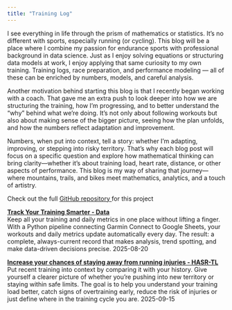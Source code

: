 ```yaml
---
title: "Training Log"
---
```


:::{=html}
<link rel="stylesheet" href="https://cdnjs.cloudflare.com/ajax/libs/font-awesome/6.5.1/css/all.min.css" integrity="sha512-9usAa8m0M+WyW59Ry...cut..." crossorigin="anonymous" referrerpolicy="no-referrer" />
:::

I see everything in life through the prism of mathematics or statistics. It's no different with sports, especially running (or cycling). This blog will be a place where I combine my passion for endurance sports with professional background in data science.  Just as I enjoy solving equations or structuring data models at work, I enjoy applying that same curiosity to my own training. Training logs, race preparation, and performance modeling — all of these can be enriched by numbers, models, and careful analysis.

Another motivation behind starting this blog is that I recently began working with a coach. That gave me an extra push to look deeper into how we are structuring the training, how I'm progressing, and to better understand the “why” behind what we're doing. It's not only about following workouts but also about making sense of the bigger picture, seeing how the plan unfolds, and how the numbers reflect adaptation and improvement.

Numbers, when put into context, tell a story: whether I'm adapting, improving, or stepping into risky territory. That's why each blog post will focus on a specific question and explore how mathematical thinking can bring clarity—whether it's about training load, heart rate, distance, or other aspects of performance. This blog is my way of sharing that journey—where mountains, trails, and bikes meet mathematics, analytics, and a touch of artistry.

```{=html}
<div class="project-link-container">
    <i class="fab fa-github"></i>
    <span> Check out the full 
    <a href="https://github.com/1312Bravo/TrainingPeaks_customLog" target="_blank"> GitHub repository </a>
    for this project</span>
</div>
```

::: {.blog-card}
[**Track Your Training Smarter - Data**](training_log/data.qmd)  
Keep all your training and daily metrics in one place without lifting a finger. With a Python pipeline connecting Garmin Connect to Google Sheets, your workouts and daily metrics update automatically every day. The result: a complete, always-current record that makes analysis, trend spotting, and make data-driven decisions precise.
<span class="blog-date">2025-08-20</span>
:::

::: {.blog-card}
[**Increase your chances of staying away from running injuries - HASR-TL**](training_log/hasr_tl.qmd)  
Put recent training into context by comparing it with your history. Give yourself a clearer picture of whether you're pushing into new territory or staying within safe limits. The goal is to help you understand your training load better, catch signs of overtraining early, reduce the risk of injuries or just define where in the training cycle you are.
<span class="blog-date">2025-09-15</span>
:::